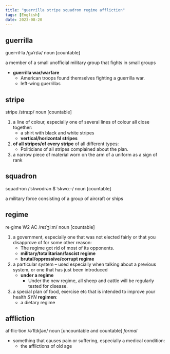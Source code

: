 ```yaml
---
title: "guerrilla stripe squadron regime affliction"
tags: [English]
date: 2023-08-20
---
```


## guerrilla

guer·ril·la /ɡəˈrɪlə/ noun [countable]

a member of a small unofficial military group that fights in small groups

- **guerrilla war/warfare**
  - American troops found themselves fighting a guerrilla war.
  - left-wing guerrillas

## stripe

stripe /straɪp/ noun [countable]

1. a line of colour, especially one of several lines of colour all close together:
    - a shirt with black and white stripes
    - **vertical/horizontal stripes**
2. **of all stripes/of every stripe** of all different types:
    - Politicians of all stripes complained about the plan.
3. a narrow piece of material worn on the arm of a uniform as a sign of rank

## squadron

squad·ron /ˈskwɒdrən $ ˈskwɑː-/ noun [countable]

a military force consisting of a group of aircraft or ships

## regime

re·gime W2 AC /reɪˈʒiːm/ noun [countable]

1. a government, especially one that was not elected fairly or that you disapprove of for some other reason:
    - The regime got rid of most of its opponents.
    - **military/totalitarian/fascist regime**
    - **brutal/oppressive/corrupt regime**
2. a particular system – used especially when talking about a previous system, or one that has just been introduced
    - **under a regime**
      - Under the new regime, all sheep and cattle will be regularly tested for disease.
3. a special plan of food, exercise etc that is intended to improve your health *SYN* **regimen**:
    - a dietary regime

## affliction

af·flic·tion /əˈflɪkʃən/ noun [uncountable and countable] *formal*

- something that causes pain or suffering, especially a medical condition:
  - the afflictions of old age